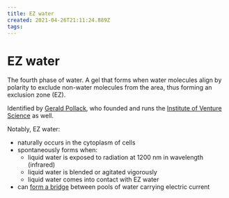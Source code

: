 ```yaml
---
title: EZ water
created: 2021-04-26T21:11:24.889Z
tags:
---
```


# EZ water

The fourth phase of water. A gel that forms when water molecules align by polarity to exclude non-water molecules from the area, thus forming an exclusion zone (EZ).

Identified by [Gerald Pollack](https://www.pollacklab.org/), who founded and runs the [Institute of Venture Science](https://ivscience.org/) as well.

Notably, EZ water:

- naturally occurs in the cytoplasm of cells
- spontaneously forms when:
  - liquid water is exposed to radiation at 1200 nm in wavelength (infrared)
  - liquid water is blended or agitated vigorously
  - liquid water comes into contact with EZ water
- can [form a bridge](http://www.i-sis.org.uk/liquidCrystallineWater.php) between pools of water carrying electric current
